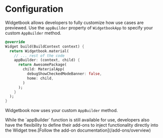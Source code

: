 # Configuration

Widgetbook allows developers to fully customize how use cases are previewed. Use
the `appBuilder` property of `WidgetbookApp` to specify your custom `AppBuilder`
method.

```dart title="Custom Material app builder"
@override
Widget build(BuildContext context) {
  return Widgetbook.material(
    // ... rest of the code
    appBuilder: (context, child) {
      return AwesomePackage(
        child: MaterialApp(
          debugShowCheckedModeBanner: false,
          home: child,
        )
      );
    }
  );
}
```

Widgetbook now uses your custom `AppBuilder` method.

<Info>
  While the `appBuilder` function is still available for use, developers also
  have the flexibility to define their add-ons to inject functionality directly
  into the Widget tree.[Follow the add-on documentation](/add-ons/overview)
</Info>
